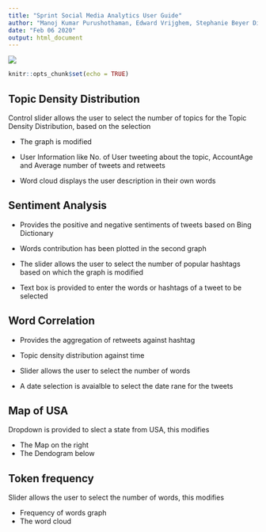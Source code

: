 ```yaml
---
title: "Sprint Social Media Analytics User Guide"
author: "Manoj Kumar Purushothaman, Edward Vrijghem, Stephanie Beyer Diaz"
date: "Feb 06 2020"
output: html_document
---
```



![](Sprint.PNG)
```r
knitr::opts_chunk$set(echo = TRUE)
```

## Topic Density Distribution

Control slider allows the user to select the number of topics for the Topic Density Distribution, based on the selection 

* The graph is modified

* User Information like No. of User tweeting about the topic, AccountAge and Average number of tweets and retweets

* Word cloud displays the user description in their own words


## Sentiment Analysis

* Provides the positive and negative sentiments of tweets based on Bing Dictionary

* Words contribution has been plotted in the second graph

* The slider allows the user to select the number of popular hashtags based on which the graph is modified

* Text box is provided to enter the words or hashtags of a tweet to be selected

## Word Correlation

* Provides the aggregation of retweets against hashtag

* Topic density distribution against time

* Slider allows the user to select the number of words

* A date selection is avaialble to select the date rane for the tweets

## Map of USA

Dropdown is provided to slect a state from USA, this modifies 

* The Map on the right 
* The Dendogram below

## Token frequency

Slider allows the user to select the number of words, this modifies 

* Frequency of words graph
* The word cloud 
